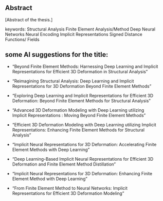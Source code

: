## Abstract {.unnumbered}

\[Abstract of the thesis.\]

keywords: Structural Analysis Finite Element Analysis/Method Deep Neural Networks Neural Encoding Implicit Representations Signed Distance Functions/ Fields

## some AI suggestions for the title:

-   "Beyond Finite Element Methods: Harnessing Deep Learning and Implicit Representations for Efficient 3D Deformation in Structural Analysis"
-   "Reimagining Structural Analysis: Deep Learning and Implicit Representations for 3D Deformation Beyond Finite Element Methods"
-   "Exploring Deep Learning and Implicit Representations for Efficient 3D Deformation: Beyond Finite Element Methods for Structural Analysis"
-   "Advanced 3D Deformation Modeling with Deep Learning utilizing Implicit Representations : Moving Beyond Finite Element Methods"
-   "Efficient 3D Deformation Modeling with Deep Learning utilizing Implicit Representations: Enhancing Finite Element Methods for Structural Analysis"

-   "Implicit Neural Representations for 3D Deformation: Accelerating Finite Element Methods with Deep Learning"
-   "Deep Learning-Based Implicit Neural Representations for Efficient 3D Deformation and Finite Element Method Distillation"
-   "Implicit Neural Representations for 3D Deformation: Enhancing Finite Element Method with Deep Learning"
-   "From Finite Element Method to Neural Networks: Implicit Representations for Efficient 3D Deformation Modeling"
